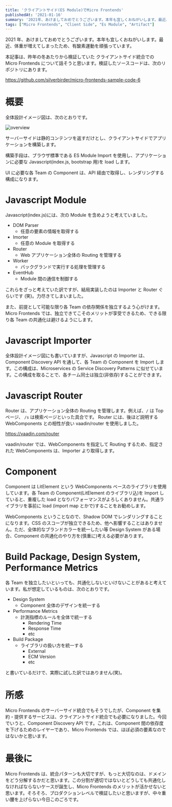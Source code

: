 ```yaml
---
title: 'クライアントサイド(ES Module)でMicro Frontends'
publishedAt: '2021-01-16'
summary: '2021年、あけましておめでとうございます。本年も宜しくおねがいします。最近、体重が増えてしまったため、有酸素運動を頑張っています。本記事は、昨年の冬あたりから検証していた クライアントサイド統合でのMicro Frontendsについて話そうと思います。検証したソースコードは、次のリポジトリにあります。'
tags: ["Micro Frontends", "Client Side", "Es Module", "Artifact"]
---
```


2021 年、あけましておめでとうございます。本年も宜しくおねがいします。最近、体重が増えてしまったため、有酸素運動を頑張っています。

本記事は、昨年の冬あたりから検証していた クライアントサイド統合での Micro Frontends について話そうと思います。検証したソースコードは、次のリポジトリにあります。

https://github.com/silverbirder/micro-frontends-sample-code-6

# 概要

全体設計イメージ図は、次のとおりです。

<Image
  src="https://res.cloudinary.com/silverbirder/image/fetch/f_auto/https://raw.githubusercontent.com/silverbirder/micro-frontends-sample-code-6/main/overview.svg"
  width={832}
  height={568}
  alt="overview"
/>

サーバーサイドは静的コンテンツを返すだけとし、クライアントサイドでアプリケーションを構築します。

構築手段は、ブラウザ標準である ES Module Import を使用し、アプリケーションに必要な Javascript(index.js, bootstrap 用)を load します。

UI に必要な各 Team の Component は、API 経由で取得し、レンダリングする構成になります。

# Javascript Module

Javascript(index.js)には、次の Module を含めようと考えていました。

- DOM Parser
  - 任意の要素の情報を取得する
- Imorter
  - 任意の Module を取得する
- Router
  - Web アプリケーション全体の Routing を管理する
- Worker
  - バックグランドで実行する処理を管理する
- EventHub
  - Module 間の通信を制御する

これらをざっと考えていた訳ですが、結局実装したのは Importer と Router ぐらいです (笑)。力尽きてしまいました。

また、前提として可能な限り各 Team の依存関係を独立するよう心がけます。Micro Frontends では、独立できてこそのメリットが享受できるため、できる限り各 Team の共通化は避けるようにします。

# Javascript Importer

全体設計イメージ図にも書いていますが、Javascript の Importer は、Component Discovery API を通して、各 Team の Component を Import します。この構成は、Microservices の Service Discovery Patterns に似せています。この構成を取ることで、各チーム同士は独立(非依存)することができます。

# Javascript Router

Router は、アプリケーション全体の Routing を管理します。例えば、`/` は Top ページ、 `/s` は検索ページといった具合です。
Router には、後ほど説明する WebComponents との相性が良い vaadin/router を使用しました。

https://vaadin.com/router

vaadin/router では、WebComponents を指定して Routing するため、指定された WebComponents は、Importer より取得します。

# Component

Component は LitElement という WebComponents ベースのライブラリを使用しています。各 Team の Component(LitElement のライブラリ込)を Import していると、重複した load となりパフォーマンスがよろしくありません。共通ライブラリを事前に load (import map とかで)することをお勧めします。

WebComponents ということなので、Shadow DOM でレンダリングすることになります。CSS のスコープが独立できるため、他へ影響することはありません。ただ、全体的なブランドカラーを統一したい等 Design System がある場合、Component の共通化のやり方を(慎重に)考える必要があります。

# Build Package, Design System, Performance Metrics

各 Team を独立したいといっても、共通化しないといけないことがあると考えています。私が想定しているものは、次のとおりです。

- Design System
  - Component 全体のデザインを統一する
- Performance Metrics
  - 計測指標のルールを全体で統一する
    - Rendering Time
    - Response Time
    - etc
- Build Package
  - ライブラリの扱い方を統一する
    - External
    - ECM Version
    - etc

と書いているだけで、実際に試した訳ではありません(笑)。

# 所感

Micro Frontends のサーバーサイド統合でもそうでしたが、Component を集約・提供するサービスは、クライアントサイド統合でも必要になりました。今回でいうと、Component Discovery API です。これは、Component 間の依存度を下げるためのレイヤーであり、Micro Frontends では、ほぼ必須の要素なのではないかと思います。

# 最後に

Micro Frontends は、統合パターンも大切ですが、もっと大切なのは、ドメインをどう分解するかだと思います。この分割が適切ではないとどうしても共通化しなければならないケースが誕生し、Micro Frontends のメリットが活かせないと思います。そろそろ、プロダクションレベルで検証したいと思いますが、中々重い腰を上げらない今日このごろです。
